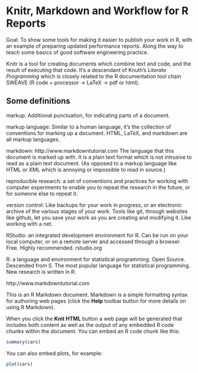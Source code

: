 Knitr, Markdown and Workflow for R Reports
========================================================

Goal: To show some tools for making it easier to publish your work in R, with an example of preparing updated performance reports. Along the way to teach some basics of good software engineering practice.

Knitr is a tool for creating documents which combine text and code, and the result of executing that code. It's a descendant of Knuth's _Literate Programming_ which is closely related to the R documentation tool chain SWEAVE (R code + processor -> LaTeX -> pdf or html).

Some definitions
----------------

markup: Additional punctuation, for indicating parts of a document. 

markup language: Similar to a human language, it's the collection of conventions for marking up a document. HTML, LaTeX, and markdown are all markup languages. 

markdown: http://www.markdowntutorial.com The language that this document is marked up with. It is a plain text format which is not intrusive to read as a plain text document. (As opposed to a markup language like HTML or XML which is annoying or impossible to read in source.)

reproducible research: a set of conventions and practices for working with computer experiments to enable you to repeat the research in the future, or for someone else to repeat it.

version control: Like backups for your work in progress, or an electronic archive of the various stages of your work. Tools like git, through websites like github, let you save your work as you are creating and modifying it. Like working with a net. 

RStudio: an integrated development environment for R. Can be run on your local computer, or on a remote server and accessed through a browser. Free. Highly recommended. rstudio.org

R: a language and environment for statistical programming. Open Source. Descended from S. The most popular language for statistical programming. New research is written in R.


http://www.markdowntutorial.com

This is an R Markdown document. Markdown is a simple formatting syntax for authoring web pages (click the **Help** toolbar button for more details on using R Markdown).

When you click the **Knit HTML** button a web page will be generated that includes both content as well as the output of any embedded R code chunks within the document. You can embed an R code chunk like this:

```r
summary(cars)
```

You can also embed plots, for example:

```r
plot(cars)
```

